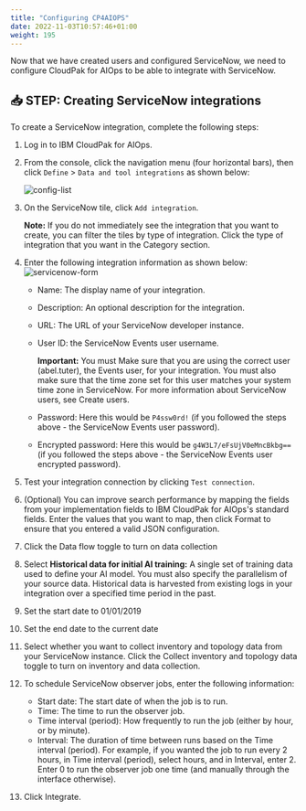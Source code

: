 ```yaml
---
title: "Configuring CP4AIOPS"
date: 2022-11-03T10:57:46+01:00
weight: 195
---
```





Now that we have created users and configured ServiceNow, we need to configure CloudPak for AIOps to be able to integrate with ServiceNow.


## 📥 STEP: Creating ServiceNow integrations 

To create a ServiceNow integration, complete the following steps:

1. Log in to IBM CloudPak for AIOps.
2. From the console, click the navigation menu (four horizontal bars), then click `Define` > `Data and tool integrations` as shown below:

    ![config-list](./../images/snow/define-data-integration.png)

3. On the ServiceNow tile, click `Add integration`.

    **Note:** If you do not immediately see the integration that you want to create, you can filter the tiles by type of integration. Click the type of integration that you want in the Category section.

4. Enter the following integration information as shown below:
  ![servicenow-form](./../images/snow/servicenow-form.png)

    * Name: The display name of your integration.
    * Description: An optional description for the integration.
    * URL: The URL of your ServiceNow developer instance.
    * User ID: the ServiceNow Events user username.

      **Important:** You must Make sure that you are using the correct user (abel.tuter), the Events user, for your integration. You must also make sure that the time zone set for this user matches your system time zone in ServiceNow. For more information about ServiceNow users, see Create users.

    * Password: Here this would be `P4ssw0rd!` (if you followed the steps above - the ServiceNow Events user password).

    * Encrypted password: Here this would be `g4W3L7/eFsUjV0eMncBkbg==` (if you followed the steps above - the ServiceNow Events user encrypted password).


6. Test your integration connection by clicking `Test connection`.

5. (Optional) You can improve search performance by mapping the fields from your implementation fields to IBM CloudPak for AIOps's standard fields. Enter the values that you want to map, then click Format to ensure that you entered a valid JSON configuration.

6. Click the Data flow toggle to turn on data collection
7. Select **Historical data for initial AI training:** A single set of training data used to define your AI model. You must also specify the parallelism of your source data. Historical data is harvested from existing logs in your integration over a specified time period in the past.

8. Set the start date to 01/01/2019
9. Set the end date to the current date

7. Select whether you want to collect inventory and topology data from your ServiceNow instance. Click the Collect inventory and topology data toggle to turn on inventory and data collection.

8. To schedule ServiceNow observer jobs, enter the following information:

    * Start date: The start date of when the job is to run.
    * Time: The time to run the observer job.
    * Time interval (period): How frequently to run the job (either by hour, or by minute).
    * Interval: The duration of time between runs based on the Time interval (period). For example, if you wanted the job to run every 2 hours, in Time interval (period), select hours, and in Interval, enter 2. Enter 0 to run the observer job one time (and manually through the interface otherwise).

9. Click Integrate.



